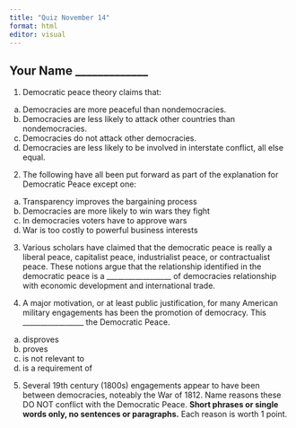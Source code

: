 ```yaml
---
title: "Quiz November 14"
format: html
editor: visual
---
```


## Your Name _____________

1. Democratic peace theory claims that:

a. Democracies are more peaceful than nondemocracies.
b. Democracies are less likely to attack other countries than nondemocracies.
c. Democracies do not attack other democracies.
d. Democracies are less likely to be involved in interstate conflict, all else equal. 

2. The following have all been put forward as part of the explanation for Democratic Peace except one:

a. Transparency improves the bargaining process
b. Democracies are more likely to win wars they fight
c. In democracies voters have to approve wars
d. War is too costly to powerful business interests


3. Various scholars have claimed that the democratic peace is really a liberal peace, capitalist peace, industrialist peace, or contractualist peace. These notions argue that the relationship identified in the democratic peace is a __________________ of democracies relationship with economic development and international trade.

4. A major motivation, or at least public justification, for many American military engagements has been the promotion of democracy. This _________________ the Democratic Peace.

a. disproves
b. proves
c. is not relevant to
d. is a requirement of

5. Several 19th century (1800s) engagements appear to have been between democracies, noteably the War of 1812. Name reasons these DO NOT conflict with the Democratic Peace. **Short phrases or single words only, no sentences or paragraphs.** Each reason is worth 1 point. 